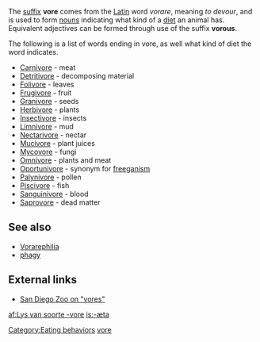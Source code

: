 {{Table_Biology_Prefixes_And_Suffixes}}
The [[suffix]] '''vore''' comes from the [[Latin]] word ''vorare'', meaning ''to devour'', and is used to form [[noun]]s indicating what kind of a [[diet (nutrition)|diet]] an animal has. Equivalent adjectives can be formed through use of the suffix '''vorous'''.

The following is a list of words ending in vore, as well what kind of diet the word indicates.

*[[Carnivore]] - meat
*[[Detritivore]] - decomposing material
*[[Folivore]] - leaves
*[[Frugivore]] - fruit
*[[Granivore]] - seeds
*[[Herbivore]] - plants
*[[Insectivore]] - insects
*[[Limnivore]] - mud
*[[Nectarivore]] - nectar
*[[Mucivore]] - plant juices
*[[Mycovore]] - fungi
*[[Omnivore]] - plants and meat
*[[Oportunivore]] - synonym for [[freeganism]]
*[[Palynivore]] - pollen
*[[Piscivore]] - fish
*[[Sanguinivore]] - blood
*[[Saprovore]] - dead matter

== See also ==
* [[Vorarephilia]]
* [[phagy]]
== External links ==
*[http://www.sandiegozoo.org/kids/readaboutit_ivores.html San Diego Zoo on "vores"]

[[Category:Eating behaviors]]
[[Category:Biology prefixes and suffixes|vore]]

[[af:Lys van soorte -vore]]
[[is:-æta]]